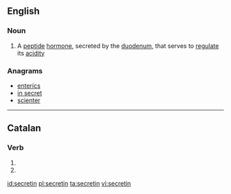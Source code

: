==English==

===Noun===
{{wikipedia}}
{{en-noun|-}}

# {{hormone}} A [[peptide]] [[hormone]], secreted by the [[duodenum]], that serves to [[regulate]] its [[acidity]]

===Anagrams===
* [[enterics#English|enterics]]
* [[in secret#English|in secret]]
* [[scienter#English|scienter]]

----

==Catalan==

===Verb===
{{infl|ca|verb form}}

# {{ca-verb form of|p=3|n=pl|t=pres|m=sub|secretar}}
# {{ca-verb form of|p=3|n=pl|m=impr|secretar}}

[[id:secretin]]
[[pl:secretin]]
[[ta:secretin]]
[[vi:secretin]]